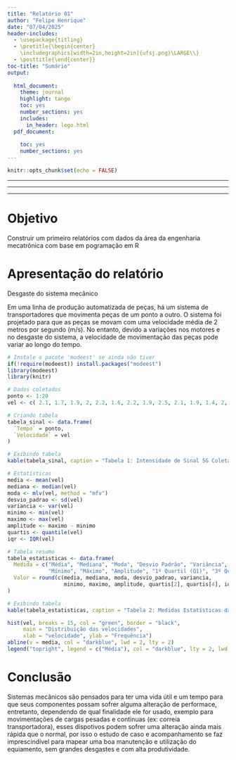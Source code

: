 ```yaml
---
title: "Relatório 01"
author: "Felipe Henrique"
date: "07/04/2025"
header-includes:
  - \usepackage{titling}
  - \pretitle{\begin{center}
    \includegraphics[width=2in,height=2in]{ufsj.png}\LARGE\\}
  - \posttitle{\end{center}}
toc-title: "Sumário"
output:
  
  html_document:
    theme: journal
    highlight: tango
    toc: yes
    number_sections: yes
    includes:
      in_header: logo.html
  pdf_document:
    
    toc: yes
    number_sections: yes
---
```


```r
knitr::opts_chunk$set(echo = FALSE)
```

------------------------------------------------------------------------

------------------------------------------------------------------------

------------------------------------------------------------------------

# Objetivo

Construir um primeiro relatórios com dados da área da engenharia mecatrônica com base em pogramação em R 

# Apresentação do relatório

Desgaste do sistema mecânico

Em uma linha de produção automatizada de peças, há um sistema de transportadores que movimenta peças de um ponto a outro. O sistema foi projetado para que as peças se movam com uma velocidade média de 2 metros por segundo (m/s). No entanto, devido a variações nos motores e no desgaste do sistema, a velocidade de movimentação das peças pode variar ao longo do tempo.

```r
# Instale o pacote 'modeest' se ainda não tiver
if(!require(modeest)) install.packages("modeest")
library(modeest)
library(knitr)

```
```r
# Dados coletados
ponto <- 1:20
vel <- c( 2.1, 1.7, 1.9, 2, 2.2, 1.6, 2.2, 1.9, 2.5, 2.1, 1.9, 1.4, 2, 2.1, 2.4, 2.1, 2.3, 1.8, 2, 1.8 )

# Criando tabela
tabela_sinal <- data.frame(
  `Tempo` = ponto,
  `Velocidade` = vel
)

# Exibindo tabela
kable(tabela_sinal, caption = "Tabela 1: Intensidade de Sinal 5G Coletada em Ouro Branco - MG")

```

```r
# Estatísticas
media <- mean(vel)
mediana <- median(vel)
moda <- mlv(vel, method = "mfv")
desvio_padrao <- sd(vel)
variancia <- var(vel)
minimo <- min(vel)
maximo <- max(vel)
amplitude <- maximo - minimo
quartis <- quantile(vel)
iqr <- IQR(vel)

# Tabela resumo
tabela_estatisticas <- data.frame(
  Medida = c("Média", "Mediana", "Moda", "Desvio Padrão", "Variância",
             "Mínimo", "Máximo", "Amplitude", "1º Quartil (Q1)", "3º Quartil (Q3)", "IQR"),
  Valor = round(c(media, mediana, moda, desvio_padrao, variancia,
                  minimo, maximo, amplitude, quartis[2], quartis[4], iqr), 2)
)

# Exibindo tabela
kable(tabela_estatisticas, caption = "Tabela 2: Medidas Estatísticas das velocidades ")

```

```r
hist(vel, breaks = 15, col = "green", border = "black",
     main = "Distribuição das velocidades",
     xlab = "velocidade", ylab = "Frequência")
abline(v = media, col = "darkblue", lwd = 2, lty = 2)
legend("topright", legend = c("Média"), col = "darkblue", lty = 2, lwd = 2)

```


# Conclusão

Sistemas mecânicos são pensados para ter uma vida útil e um tempo para que seus componentes possam sofrer alguma alteração de performace, entretanto, dependendo de qual finalidade ele for usado, exemplo para movimentações de cargas pesadas e contìnuas (ex: correia transportadora), esses dispotivos podem sofrer uma alteração ainda mais rápida que o normal, por isso o estudo de caso e acompanhamento se faz imprescindível para mapear uma boa manutenção e utilização do equiamento, sem grandes desgastes e com alta produtividade.


